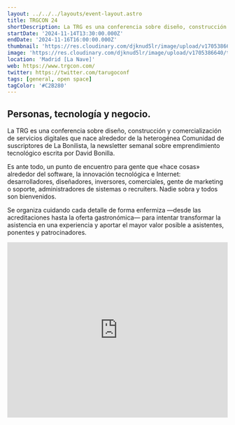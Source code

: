 ```yaml
---
layout: ../../../layouts/event-layout.astro
title: TRGCON 24
shortDescription: La TRG es una conferencia sobre diseño, construcción y comercialización de servicios digitales que nace alrededor de la heterogénea Comunidad de suscriptores de La Bonilista, la newsletter semanal sobre emprendimiento tecnológico escrita por David Bonilla.
startDate: '2024-11-14T13:30:00.000Z'
endDate: '2024-11-16T16:00:00.000Z'
thumbnail: 'https://res.cloudinary.com/djknud5lr/image/upload/v1705386640/trgcon_cmbcmi.webp'
image: 'https://res.cloudinary.com/djknud5lr/image/upload/v1705386640/trgcon_cmbcmi.webp'
location: 'Madrid [La Nave]'
web: https://www.trgcon.com/
twitter: https://twitter.com/tarugoconf
tags: [general, open space]
tagColor: '#C2B280'
---
```



## Personas, tecnología y negocio.

La TRG es una conferencia sobre diseño, construcción y comercialización de servicios digitales que nace alrededor de la heterogénea Comunidad de suscriptores de La Bonilista, la newsletter semanal sobre emprendimiento tecnológico escrita por David Bonilla.

Es ante todo, un punto de encuentro para gente que «hace cosas» alrededor del software, la innovación tecnológica e Internet: desarrolladores, diseñadores, inversores, comerciales, gente de marketing o soporte, administradores de sistemas o recruiters. Nadie sobra y todos son bienvenidos.

Se organiza cuidando cada detalle de forma enfermiza —desde las acreditaciones hasta la oferta gastronómica— para intentar transformar la asistencia en una experiencia y aportar el mayor valor posible a asistentes, ponentes y patrocinadores.

<iframe
  src="https://www.youtube.com/embed/B1JVBL9Jze0?si=P8IGMjXtJMgx7QDY"
  width="100%"
  height="400"
  frameborder="0"
  allow="fullscreen; picture-in-picture"
  allowfullscreen=""
  title="TRG 23 ¡Así fue!"
  data-ready="true"
/>

## Dónde

Las tres jornadas del evento se celebrarán íntegramente en La Nave, un espectacular espacio a menos de 10 minutos de la Estación de Atocha en Madrid, que acogerá todas las actividades.

Dirección: La Nave - Calle Cifuentes, 5, 28021 Madrid

<GoogleMap
  src="https://www.google.com/maps/embed?pb=!1m18!1m12!1m3!1d3040.7630779306296!2d-3.69857202325268!3d40.3476014598427!2m3!1f0!2f0!3f0!3m2!1i1024!2i768!4f13.1!3m3!1m2!1s0xd4226dc6a64c46b%3A0x23e1b239d4aea935!2sLa%20Nave!5e0!3m2!1ses!2ses!4v1687238977089!5m2!1ses!2ses"
  ariaLabel="La Nave - Calle Cifuentes, 5, 28021 Madrid"
/>